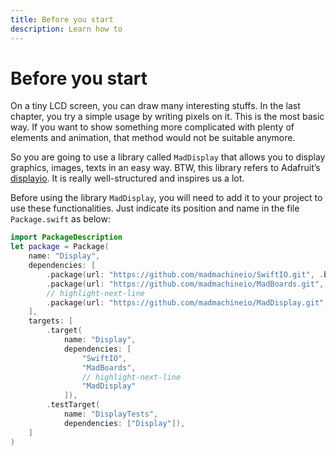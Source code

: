 ```yaml
---
title: Before you start
description: Learn how to
---
```


# Before you start

On a tiny LCD screen, you can draw many interesting stuffs. In the last chapter, you try a simple usage by writing pixels on it. This is the most basic way. If you want to show something more complicated with plenty of elements and animation, that method would not be suitable anymore. 

So you are going to use a library called `MadDisplay` that allows you to display graphics, images, texts in an easy way. BTW, this library refers to Adafruit’s [displayio](https://learn.adafruit.com/circuitpython-display-support-using-displayio). It is really well-structured and inspires us a lot.

Before using the library `MadDisplay`, you will need to add it to your project to use these functionalities. Just indicate its position and name in the file `Package.swift` as below:

```swift title="Package.swift"
import PackageDescription
let package = Package(
    name: "Display",
    dependencies: [
        .package(url: "https://github.com/madmachineio/SwiftIO.git", .branch("main")),
        .package(url: "https://github.com/madmachineio/MadBoards.git", .branch("main")),
        // highlight-next-line
        .package(url: "https://github.com/madmachineio/MadDisplay.git", .branch("main")),
    ],
    targets: [
        .target(
            name: "Display",
            dependencies: [
                "SwiftIO",
                "MadBoards",
                // highlight-next-line
                "MadDisplay"
            ]),
        .testTarget(
            name: "DisplayTests",
            dependencies: ["Display"]),
    ]
)

```
